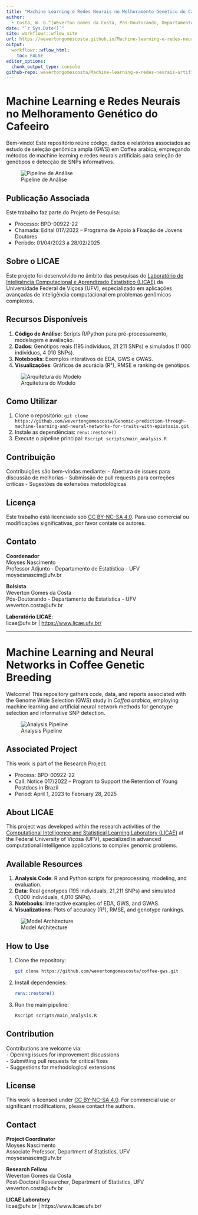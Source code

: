 ```yaml
---
title: "Machine Learning e Redes Neurais no Melhoramento Genético do Cafeeiro"
author: 
  - Costa, W. G.^[Weverton Gomes da Costa, Pós-Doutorando, Departamento de Estatística - Universidade Federal de Viçosa, wevertonufv@gmail.com]
date: "`r Sys.Date()`"
site: workflowr::wflow_site
url: https://wevertongomescosta.github.io/Machine-learning-e-redes-neurais-artificiais-no-melhoramento-genetico-do-cafeeiro//
output:
  workflowr::wflow_html:
    toc: FALSE
editor_options:
  chunk_output_type: console
github-repo: wevertongomescosta/Machine-learning-e-redes-neurais-artificiais-no-melhoramento-genetico-do-cafeeiro
---
```


# Machine Learning e Redes Neurais no Melhoramento Genético do Cafeeiro

Bem-vindo! Este repositório reúne código, dados e relatórios associados ao estudo de seleção genômica ampla (GWS) em Coffea arabica, empregando métodos de machine learning e redes neurais artificiais para seleção de genótipos e detecção de SNPs informativos.

![Pipeline de Análise](images/analysis_pipeline.png)

## Publicação Associada

Este trabalho faz parte do Projeto de Pesquisa:  

- Processo: BPD-00922-22  
- Chamada: Edital 017/2022 – Programa de Apoio à Fixação de Jovens Doutores  
- Período: 01/04/2023 a 28/02/2025  

## Sobre o LICAE
Este projeto foi desenvolvido no âmbito das pesquisas do [Laboratório de Inteligência Computacional e Aprendizado Estatístico (LICAE)](https://www.licae.ufv.br/) da Universidade Federal de Viçosa (UFV), especializado em aplicações avançadas de inteligência computacional em problemas genômicos complexos.

## Recursos Disponíveis

1. **Código de Análise**: Scripts R/Python para pré-processamento, modelagem e avaliação.  
2. **Dados**: Genótipos reais (195 indivíduos, 21 211 SNPs) e simulados (1 000 indivíduos, 4 010 SNPs).  
3. **Notebooks**: Exemplos interativos de EDA, GWS e GWAS.  
4. **Visualizações**: Gráficos de acurácia (R²), RMSE e ranking de genótipos.  

![Arquitetura do Modelo](images/model_architecture.png)

## Como Utilizar
1. Clone o repositório: `git clone https://github.com/wevertongomescosta/Genomic-prediction-through-machine-learning-and-neural-networks-for-traits-with-epistasis.git`
2. Instale as dependências: `renv::restore()`
3. Execute o pipeline principal: `Rscript scripts/main_analysis.R`

## Contribuição
Contribuições são bem-vindas mediante:
- Abertura de issues para discussão de melhorias
- Submissão de pull requests para correções críticas
- Sugestões de extensões metodológicas

## Licença
Este trabalho está licenciado sob [CC BY-NC-SA 4.0](https://creativecommons.org/licenses/by-nc-sa/4.0/). Para uso comercial ou modificações significativas, por favor contate os autores.

## Contato
**Coordenador**  
Moyses Nascimento  
Professor Adjunto - Departamento de Estatística - UFV
moysesnascim@ufv.br

**Bolsista**  
Weverton Gomes da Costa  
Pós-Doutorando - Departamento de Estatística - UFV  
weverton.costa@ufv.br


**Laboratório LICAE**:  
licae@ufv.br | [https://www.licae.ufv.br/](https://www.licae.ufv.br/)

---

# Machine Learning and Neural Networks in Coffee Genetic Breeding

Welcome! This repository gathers code, data, and reports associated with the Genome Wide Selection (GWS) study in *Coffea arabica*, employing machine learning and artificial neural network methods for genotype selection and informative SNP detection.

![Analysis Pipeline](images/analysis_pipeline.png)

## Associated Project

This work is part of the Research Project:

- Process: BPD-00922-22  
- Call: Notice 017/2022 – Program to Support the Retention of Young Postdocs in Brazil  
- Period: April 1, 2023 to February 28, 2025  

## About LICAE

This project was developed within the research activities of the [Computational Intelligence and Statistical Learning Laboratory (LICAE)](https://www.licae.ufv.br/) at the Federal University of Viçosa (UFV), specialized in advanced computational intelligence applications to complex genomic problems.

## Available Resources

1. **Analysis Code**: R and Python scripts for preprocessing, modeling, and evaluation.  
2. **Data**: Real genotypes (195 individuals, 21,211 SNPs) and simulated (1,000 individuals, 4,010 SNPs).  
3. **Notebooks**: Interactive examples of EDA, GWS, and GWAS.  
4. **Visualizations**: Plots of accuracy (R²), RMSE, and genotype rankings.  

![Model Architecture](images/model_architecture.png)

## How to Use

1. Clone the repository:  
   ```bash
   git clone https://github.com/wevertongomescosta/coffee-gws.git
   ```
2. Install dependencies:  
   ```bash
   renv::restore()
   ```
3. Run the main pipeline:  
   ```bash
   Rscript scripts/main_analysis.R
   ```

## Contribution

Contributions are welcome via:  
- Opening issues for improvement discussions  
- Submitting pull requests for critical fixes  
- Suggestions for methodological extensions  

## License

This work is licensed under [CC BY-NC-SA 4.0](https://creativecommons.org/licenses/by-nc-sa/4.0/). For commercial use or significant modifications, please contact the authors.

## Contact

**Project Coordinator**  
Moyses Nascimento  
Associate Professor, Department of Statistics, UFV  
moysesnascim@ufv.br  

**Research Fellow**  
Weverton Gomes da Costa  
Post-Doctoral Researcher, Department of Statistics, UFV  
weverton.costa@ufv.br  

**LICAE Laboratory**  
licae@ufv.br | https://www.licae.ufv.br/